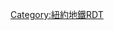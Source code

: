 {{Routemap|collapse=yes|title=IND第二大道線|title-bg=	#00add0|title-color=white|map=
\uextKDSTa~~ ~~ ~~{{right|車廠軌道及預留延長至布朗克斯}}
utCONTg\\uextSTR\~~ ~~ ~~ ~~[[IRT萊辛頓大道線]]
uextKHSTaq!~utHSTACC\uextSTRq\uextABZg+r\~~ ~~{{link-en|125街車站 (第二大道線)|125th Street (Second Avenue Subway)|125街}}~~ ~~（計劃中）
utCONTf\\uextSTR\~~ ~~ ~~ ~~[[IRT萊辛頓大道線]]
\uextHSTACC~~ ~~{{link-en|116街車站 (第二大道線)|116th Street (Second Avenue Subway)|116街}}~~ ~~（計劃中）
\uextHSTACC~~ ~~{{link-en|106街車站 (第二大道線)|106th Street (Second Avenue Subway)|106街}}~~ ~~（計劃中）
\utENDExa~~ ~~ ~~ ~~第一期路線結束
\utHSTACC~~ ~~[[96街車站 (第二大道線)|96街]]
\utHSTACC~~ ~~[[86街車站 (第二大道線)|86街]]
\utHSTACC~~ ~~[[72街車站 (第二大道線)|72街]]
\utvCONTgq\uextSTR!~uext-STR+l!~ut-STRq!~utSTRr-\ut-CONTfq~~ ~~ ~~ ~~[[63街線]]
utLSTR+l\utSTRq\uxtKRZt\utCONTfq~~ ~~ ~~ ~~[[BMT百老匯線]]
HUBc2\uextHSTACC!~HUB3~~ ~~55街~~ ~~（計劃中）
utCONTgq\utHSTq!~lHSTACC!~HUB1\uxtKRZt!~HUBc4\utCONTfq~~ ~~（[[萊辛頓大道／51街車站|萊辛頓大道-53街]]）~~ ~~[[IND皇后林蔭路線]]
HUBc2\uextHSTACC!~HUB3~~ ~~42街~~ ~~（計劃中）
utCONTgq\utHSTq!~lHSTACC!~HUB1\uxtKRZt!~HUBc4\utCONTfq~~ ~~（[[大中央-42街車站|大中央-42街]]）~~ ~~[[IRT法拉盛線]]
\uextHSTACC~~ ~~34街~~ ~~（計劃中）
\uextHSTACC~~ ~~23街~~ ~~（計劃中）
HUBc2\uextHSTACC!~HUB3~~ ~~14街~~ ~~（計劃中）
utCONTgq\utHSTq!~HUB1\uxtKRZt!~HUBc4\utCONTfq~~ ~~（[[第三大道車站 (BMT卡納西線)|第三大道]]）~~ ~~[[BMT卡納西線]]
\\uextHSTACC!~HUB2\HUBc3 ~~ ~~豪斯頓街~~ ~~（計劃中）
utCONTgq\utSTRq\utABZq+r\uxtKRZt!~HUBc1\utHSTq!~HUB4\utCONTfq ~~ ~~（[[第二大道車站 (IND第六大道線)|第二大道]]）~~ ~~[[IND第六大道線]]
\utABZgl\uxtKRZt\utCONTfq~~ ~~ ~~{{right|{{link-en|克里斯蒂街連接線|Chrystie Street Connection}}（往[[威廉斯堡大橋]]）}}
utCONTgq\utKRZto\uxtKRZt\utCONTfq~~ ~~ ~~ ~~[[BMT納蘇街線]]
utHST!~HUBaq\uextHSTACC!~HUBeq~~ ~~[[格蘭街車站 (IND第六大道線)|格蘭街]]~~ ~~（計劃中）
\utSTRl\uxtKRZt\utCONTfq~~ ~~ ~~{{right|{{link-en|克里斯蒂街連接線|Chrystie Street Connection}}（往[[曼哈頓大橋]]）}}
utLSTRl\utSTRq\uxtKRZt\utCONTfq~~ ~~ ~~{{right|[[BMT百老匯線]]（往[[曼哈頓大橋]]）}}
\uextHSTACC~~ ~~查塔姆廣場~~ ~~（計劃中）
\uextHSTACC~~ ~~海港~~ ~~（計劃中）
\utCONTgq\uxtKRZt\utCONTfq~~ ~~ ~~ ~~[[IND第八大道線]]
\utCONTgq\uxtKRZt\utCONTfq~~ ~~ ~~{{right|[[IRT百老匯-第七大道線]]}}
\uextHSTACC~~ ~~漢諾威廣場~~ ~~（計劃中）
\\uextENDEe\~~ ~~ ~~{{right|預留延長至布魯克林}}
|bottom={{navbar|第二大道線RDT}}
}}<noinclude>{{rdt intro|[[第二大道線]]}}

[[Category:紐約地鐵RDT]]
[[Category:第二大道線| ]]

</noinclude>